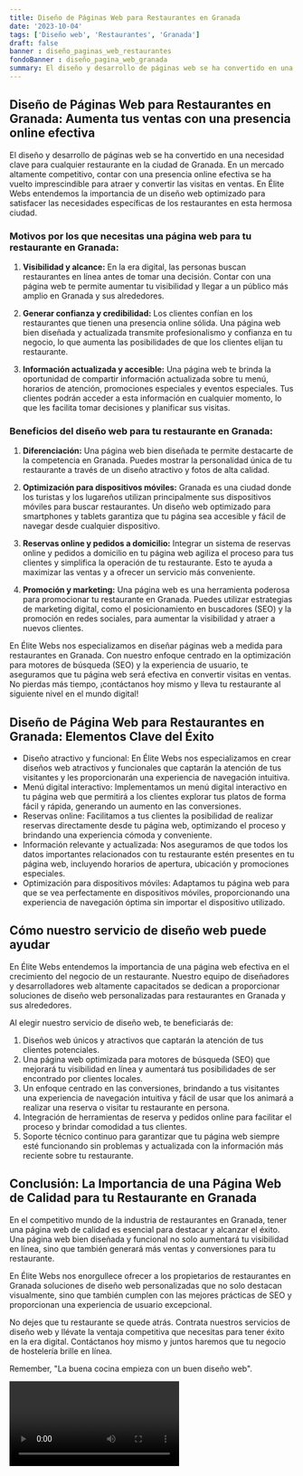 ```yaml
---
title: Diseño de Páginas Web para Restaurantes en Granada
date: '2023-10-04'
tags: ['Diseño web', 'Restaurantes', 'Granada']
draft: false
banner : diseño_paginas_web_restaurantes
fondoBanner : diseño_pagina_web_granada
summary: El diseño y desarrollo de páginas web se ha convertido en una necesidad clave para cualquier restaurante en la ciudad de Granada. En un mercado altamente competitivo, contar con una presencia online efectiva se ha vuelto imprescindible para atraer y convertir las visitas en ventas. En Élite Webs entendemos la importancia de un diseño web optimizado para satisfacer las necesidades específicas de los restaurantes en esta hermosa ciudad.
---
```


## **Diseño de Páginas Web para Restaurantes en Granada: Aumenta tus ventas con una presencia online efectiva** 

El diseño y desarrollo de páginas web se ha convertido en una necesidad clave para cualquier restaurante en la ciudad de Granada. En un mercado altamente competitivo, contar con una presencia online efectiva se ha vuelto imprescindible para atraer y convertir las visitas en ventas. En Élite Webs entendemos la importancia de un diseño web optimizado para satisfacer las necesidades específicas de los restaurantes en esta hermosa ciudad.

### **Motivos por los que necesitas una página web para tu restaurante en Granada:**

1. **Visibilidad y alcance:** En la era digital, las personas buscan restaurantes en línea antes de tomar una decisión. Contar con una página web te permite aumentar tu visibilidad y llegar a un público más amplio en Granada y sus alrededores.

2. **Generar confianza y credibilidad:** Los clientes confían en los restaurantes que tienen una presencia online sólida. Una página web bien diseñada y actualizada transmite profesionalismo y confianza en tu negocio, lo que aumenta las posibilidades de que los clientes elijan tu restaurante.

3. **Información actualizada y accesible:** Una página web te brinda la oportunidad de compartir información actualizada sobre tu menú, horarios de atención, promociones especiales y eventos especiales. Tus clientes podrán acceder a esta información en cualquier momento, lo que les facilita tomar decisiones y planificar sus visitas.

### **Beneficios del diseño web para tu restaurante en Granada:**

1. **Diferenciación:** Una página web bien diseñada te permite destacarte de la competencia en Granada. Puedes mostrar la personalidad única de tu restaurante a través de un diseño atractivo y fotos de alta calidad.

2. **Optimización para dispositivos móviles:** Granada es una ciudad donde los turistas y los lugareños utilizan principalmente sus dispositivos móviles para buscar restaurantes. Un diseño web optimizado para smartphones y tablets garantiza que tu página sea accesible y fácil de navegar desde cualquier dispositivo.

3. **Reservas online y pedidos a domicilio:** Integrar un sistema de reservas online y pedidos a domicilio en tu página web agiliza el proceso para tus clientes y simplifica la operación de tu restaurante. Esto te ayuda a maximizar las ventas y a ofrecer un servicio más conveniente.

4. **Promoción y marketing:** Una página web es una herramienta poderosa para promocionar tu restaurante en Granada. Puedes utilizar estrategias de marketing digital, como el posicionamiento en buscadores (SEO) y la promoción en redes sociales, para aumentar la visibilidad y atraer a nuevos clientes.

En Élite Webs nos especializamos en diseñar páginas web a medida para restaurantes en Granada. Con nuestro enfoque centrado en la optimización para motores de búsqueda (SEO) y la experiencia de usuario, te aseguramos que tu página web será efectiva en convertir visitas en ventas. No pierdas más tiempo, ¡contáctanos hoy mismo y lleva tu restaurante al siguiente nivel en el mundo digital!

<GifSeo />

<Cta />

## Diseño de Página Web para Restaurantes en Granada: Elementos Clave del Éxito

- Diseño atractivo y funcional: En Élite Webs nos especializamos en crear diseños web atractivos y funcionales que captarán la atención de tus visitantes y les proporcionarán una experiencia de navegación intuitiva.
- Menú digital interactivo: Implementamos un menú digital interactivo en tu página web que permitirá a los clientes explorar tus platos de forma fácil y rápida, generando un aumento en las conversiones.
- Reservas online: Facilitamos a tus clientes la posibilidad de realizar reservas directamente desde tu página web, optimizando el proceso y brindando una experiencia cómoda y conveniente.
- Información relevante y actualizada: Nos aseguramos de que todos los datos importantes relacionados con tu restaurante estén presentes en tu página web, incluyendo horarios de apertura, ubicación y promociones especiales.
- Optimización para dispositivos móviles: Adaptamos tu página web para que se vea perfectamente en dispositivos móviles, proporcionando una experiencia de navegación óptima sin importar el dispositivo utilizado.

## Cómo nuestro servicio de diseño web puede ayudar

En Élite Webs entendemos la importancia de una página web efectiva en el crecimiento del negocio de un restaurante. Nuestro equipo de diseñadores y desarrolladores web altamente capacitados se dedican a proporcionar soluciones de diseño web personalizadas para restaurantes en Granada y sus alrededores.

Al elegir nuestro servicio de diseño web, te beneficiarás de:

1. Diseños web únicos y atractivos que captarán la atención de tus clientes potenciales.
2. Una página web optimizada para motores de búsqueda (SEO) que mejorará tu visibilidad en línea y aumentará tus posibilidades de ser encontrado por clientes locales.
3. Un enfoque centrado en las conversiones, brindando a tus visitantes una experiencia de navegación intuitiva y fácil de usar que los animará a realizar una reserva o visitar tu restaurante en persona.
4. Integración de herramientas de reserva y pedidos online para facilitar el proceso y brindar comodidad a tus clientes.
5. Soporte técnico continuo para garantizar que tu página web siempre esté funcionando sin problemas y actualizada con la información más reciente sobre tu restaurante.

## Conclusión: La Importancia de una Página Web de Calidad para tu Restaurante en Granada

En el competitivo mundo de la industria de restaurantes en Granada, tener una página web de calidad es esencial para destacar y alcanzar el éxito. Una página web bien diseñada y funcional no solo aumentará tu visibilidad en línea, sino que también generará más ventas y conversiones para tu restaurante.

En Élite Webs nos enorgullece ofrecer a los propietarios de restaurantes en Granada soluciones de diseño web personalizadas que no solo destacan visualmente, sino que también cumplen con las mejores prácticas de SEO y proporcionan una experiencia de usuario excepcional.

No dejes que tu restaurante se quede atrás. Contrata nuestros servicios de diseño web y llévate la ventaja competitiva que necesitas para tener éxito en la era digital. Contáctanos hoy mismo y juntos haremos que tu negocio de hostelería brille en línea.

Remember, "La buena cocina empieza con un buen diseño web".

<Video />

<CtaBot job='Restaurantes' city='Granada'/>

<Gmaps query='Granada+españa+maps' />